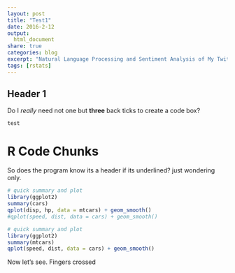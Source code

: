 ```yaml
---
layout: post
title: "Test1"
date: 2016-2-12
output:
  html_document
share: true
categories: blog
excerpt: "Natural Language Processing and Sentiment Analysis of My Twitter Archive"
tags: [rstats]
---
```


Header 1
------------
  Do I *really* need not one but **three** back ticks to create a code box?

```
test
```

R Code Chunks
======================
  
  So does the program know its a header if its underlined? just wondering only.
  
  
```r

# quick summary and plot
library(ggplot2)
summary(cars)
qplot(disp, hp, data = mtcars) + geom_smooth()
#qplot(speed, dist, data = cars) + geom_smooth()

```

```r

# quick summary and plot
library(ggplot2)
summary(mtcars)
qplot(speed, dist, data = cars) + geom_smooth()

```

Now let's see. Fingers crossed

